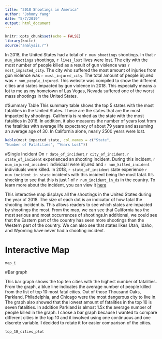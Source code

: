 ```yaml
---
title: "2018 Shootings in America"
author: "Johnny Yang"
date: "5/7/2019"
output: html_document
---
```


```r
knitr::opts_chunk$set(echo = FALSE)
library(knitr)
source("analysis.r")
```

In 2018, the United States had a total of `r num_shootings` shootings. In that `r num_shootings` shootings, `r lives_lost` lives were lost. The city with the most number of people killed as a result of gun violence was `r most_impacted_city`. The city who suffered the most amount of injuries from gun violence was `r most_injured_city`. The total amount of people injured was `r num_people_injured`. This website was compiled to show the different cities and states impacted by gun violence in 2018. This especially means a lot to me as my hometown of Las Vegas, Nevada suffered one of the worst mass shootings in the United States. 

#Summary Table
This summary table shows the top 5 states with the most fatalities in the United States. These are the states that are the most impacted by shootings. California is ranked as the state with the most fatalities in 2018. In addition, it also measures the number of years lost from the fatalities with average life expectancy of about 79 years and assuming an average age of 30.  In California alone, nearly 2500 years were lost.

```r
kable(most_impacted_state, col.names = c("State",
"Number of Fatalities", "Years Lost"))
```

#Single Incident 
On `r date_of_incident`,`r city_of_incident`, `r state_of_incident`
experienced an shooting incident. During this incident, `r num_injured_incident`
individual were injured and `r num_killed_incident` individuals were killed.
In 2018, `r state_of_incident` state experience `r num_incident_in_state` 
incidents 
with this incident being the most fatal. It's shocking to
see that this is just 1 of `r num_incident_in_ds` in the country.
To learn more about
the incident, you can view it
[here](https://komonews.com/news/local/1-dead-others-wounded-in-skyway-shooting)

This interactive map displays all the shootings in the United States during the year of 2018. The size of each dot is an indicator of how fatal the shooting incident is. This allows readers to see which states are impacted by shootings the most. From the map, we can see that California has the most serious and most occurrences of shootings.In additional, we could see that the Eastern part of the country has seen more shootings than the Western part of the country. We can also see that states likes Utah, Idaho, and Wyoming have never had a shooting incident. 

# Interactive Map
```r
map_i
```

#Bar graph

This bar graph shows the top ten cities with the highest number of fatalities. From the graph, a blue line indicates the average number of people killed from the list of top 10 most fatal cities. Out of those Thousand Oaks, Parkland, Philadelphia, and Chicago were the most dangerous city to live in. The graph also showed that the lowest amount of fatalities in the top 10 is seven fatalities. In addition Parkland is almost 1.5x the average number of people killed in the graph. I chose a bar graph because I wanted to compare different cities in the top 10 and it involved using one continuous and one discrete variable. I decided to rotate it for easier comparison of the cities.

```r
top_10_cities_plot
```
